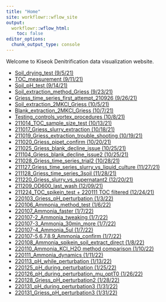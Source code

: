 ```yaml
---
title: "Home"
site: workflowr::wflow_site
output:
  workflowr::wflow_html:
    toc: false
editor_options:
  chunk_output_type: console
---
```


Welcome to Kiseok Denitrification data visualization website.

* [Soil_drying_test (9/5/21)](Soil_drying_curve.html)
* [TOC_measurement (9/11/21)](210911_TOC_measurement.html)
* [Soil_pH_test (9/14/21)](Soil_pH_method.html)
* [Soil_extraction_method_Griess (9/23/21)](Soil_extraction_method_Griess.html)
* [Griess_time_series_first_attempt_210926 (9/26/21)](Griess_time_series_210926.html)
* [Soil_extraction_2MKCl_Griess (10/5/21)](Soil_extraction_2MKCl_Griess.html)
* [Blank_extraction_2MKCl_Griess (10/7/21)](Blank_extraction_2MKCl_Griess_211007.html)
* [Testing_controls_vortex_procedures (10/8/21)](Testing_controls_vortex_procedures_211008.html)
* [211014_TOC_sample_size_test (10/13/21)](211014_TOC_sample_size_test.html)
* [211017_Griess_slurry_extraction (10/18/21)](211017_Griess_slurry_extraction.html)
* [211019_Griess_extraction_trouble_shooting (10/19/21)](211019_Griess_extraction_trouble_shooting.html)
* [211020_Griess_pipet_confirm (10/20/21)](211020_Griess_pipet_confirm.html)
* [211025_Griess_blank_decline_issue (10/25/21)](211025_Griess_blank_decline_issue.html)
* [211104_Griess_blank_decline_issue2 (10/25/21)](211104_Griess_blank_decline_issue.html)
* [211028_Griess_time_series_trial2 (10/28/21)](211028_Griess_time_series_trial2.html)
* [211127_Griess_time_series_slurry_vs_liquid_culture (11/27/21)](211127_Griess_time_series_slurry_vs_liquid_culture.html)
* [211128_Griess_time_series_3soil (11/28/21)](211128_Griess_time_series_3soil.html)
* [211220_Griess_slurry_vs_supernatant2 (12/20/21)](211220_Griess_slurry_vs_supernatant2.html)
* [211209_OD600_last_wash (12/09/21)](211209_OD600_last_wash.html)
* [211224_TOC_spikein_test + 220111 TOC filtered (12/24/21)](211224_TOC_spikein_test.html)
* [220103_Griess_pH_perturbation (1/3/22)](220103_Griess_pH_perturbation.html)
* [220106_Ammonia_method_test (1/6/22)](220106_Ammonia_method_test.html)
* [220107_Ammonia_faster (1/7/22)](220107_Ammonia_faster.html)
* [220107-2_Ammonia_tweaking (1/7/22)](220107-2_Ammonia_tweaking.html)
* [220107-3_Ammonia_30min_more (1/7/22)](220107-3_Ammonia_30min_more.html)
* [220107-4_Ammonia_5ul (1/7/22)](220107-4_Ammonia_5ul.html)
* [220107-5,6,7,8,9_Ammonia_confirm (1/7/22)](220107-5_Ammonia_confirm.html)
* [220108_Ammonia_spikein_soil_extract_direct (1/8/22)](220108_Ammonia_spikein_soil_extract_direct.html)
* [220110_Ammonia_KCl_H2O method comparison (1/10/22)](220110_Ammonia_KCl_H2O.html)
* [220111_Ammonia_dynamics (1/11/22)](220111_Ammonia_dynamics.html)
* [220113_pH_while_perturbation (1/13/22)](220113_pH_while_perturbation.html)
* [220125_pH_during_perturbation (1/25/22)](220125_pH_during_perturbation.html)
* [220126_pH_during_perturbation_mu_optT0 (1/26/22)](220126_pH_during_perturbation_mu_optT0.html)
* [220128_Griess_pH_perturbation2 (1/28/22)](220128_Griess_pH_perturbation2.html)
* [220131_pH_during_perturbation3 (1/31/22)](220131_pH_during_perturbation3.html)
* [220131_Griess_pH_perturbation3 (1/31/22)](220131_Griess_pH_perturbation3.html)
